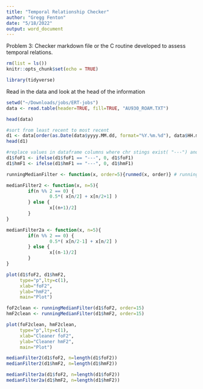 ```yaml
---
title: "Temporal Relationship Checker"
author: "Gregg Fenton"
date: "5/18/2022"
output: word_document
---
```

Problem 3: Checker markdown file or the C routine developed to assess temporal relations.

```r
rm(list = ls())
knitr::opts_chunk$set(echo = TRUE)
```



```r
library(tidyverse)
```

Read in the data and look at the head of the information

```r
setwd("~/Downloads/jobs/ERT-jobs")
data <- read.table(header=TRUE, fill=TRUE, "AU930_ROAM.TXT")

head(data)
```

```r
#sort from least recent to most recent
d1 <- data[order(as.Date(data$yyyy.MM.dd, format="%Y.%m.%d"), data$HH.mm.ss),]
head(d1)
```
```r
#replace values in dataframe columns where chr stings exist( "---") and should be a numeric?
d1$foF1 <- ifelse(d1$foF1 == "---", 0, d1$foF1)
d1$hmF1 <- ifelse(d1$hmF1 == "---", 0, d1$hmF1)
```

```r
runningMedianFilter <- function(x, order=5){runmed(x, order)} # running Median

medianFilter2 <- function(x, n=5){
        if(n %% 2 == 0) {
                0.5*( x[n/2] + x[n/2+1] )
        } else {
                x[(n+1)/2]
        } 
}

medianFilter2a <- function(x, n=5){
        if(n %% 2 == 0) {
                0.5*( x[n/2-1] + x[n/2] )
        } else {
                x[(n-1)/2]
        } 
}
```


```r

plot(d1$foF2, d1$hmF2,
     type="p",lty=c(1),
     xlab="foF2",
     ylab="hmF2",
     main="Plot")

foF2clean <- runningMedianFilter(d1$foF2, order=15)
hmF2clean <- runningMedianFilter(d1$hmF2, order=15)

plot(foF2clean, hmF2clean,
     type="p",lty=c(1),
     xlab="Cleaner foF2",
     ylab="Cleaner hmF2",
     main="Plot")

medianFilter2(d1$foF2, n=length(d1$foF2))
medianFilter2(d1$hmF2, n=length(d1$hmF2))

medianFilter2a(d1$foF2, n=length(d1$foF2))
medianFilter2a(d1$hmF2, n=length(d1$hmF2))
```

